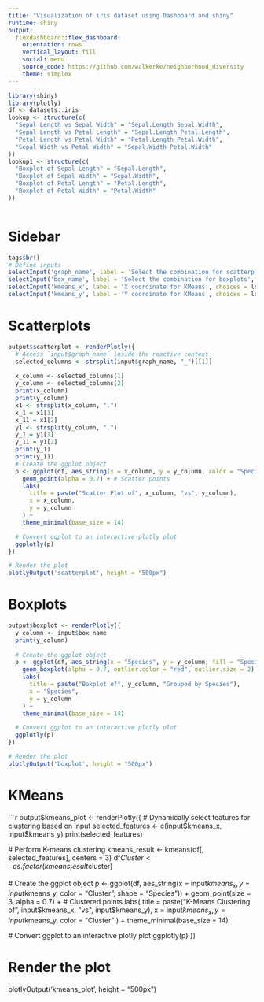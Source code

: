 ```yaml
---
title: "Visualization of iris dataset using Dashboard and shiny"
runtime: shiny
output: 
  flexdashboard::flex_dashboard:
    orientation: rows
    vertical_layout: fill
    social: menu
    source_code: https://github.com/walkerke/neighborhood_diversity
    theme: simplex
---
```


```r
library(shiny)
library(plotly)
df <- datasets::iris
lookup <- structure(c(
  "Sepal Length vs Sepal Width" = "Sepal.Length_Sepal.Width",
  "Sepal Length vs Petal Length" = "Sepal.Length_Petal.Length",
  "Petal Length vs Petal Width" = "Petal.Length_Petal.Width",
  "Sepal Width vs Petal Width" = "Sepal.Width_Petal.Width"
))
lookup1 <- structure(c(
  "Boxplot of Sepal Length" = "Sepal.Length",
  "Boxplot of Sepal Width" = "Sepal.Width",
  "Boxplot of Petal Length" = "Petal.Length",
  "Boxplot of Petal Width" = "Petal.Width"
))



```

Sidebar {.sidebar}
======================================================================
```r
tags$br()
# Define inputs
selectInput('graph_name', label = 'Select the combination for scatterplots', choices = lookup, selected = "Sepal Length vs Sepal Width")
selectInput('box_name', label = 'Select the combination for boxplots', choices = lookup1, selected = "Sepal Length")
selectInput('kmeans_x', label = 'X coordinate for KMeans', choices = lookup1, selected = "Sepal Length")
selectInput('kmeans_y', label = 'Y coordinate for KMeans', choices = lookup1, selected = "Sepal Length")
```
Scatterplots
======================================================================

```r
output$scatterplot <- renderPlotly({
  # Access `input$graph_name` inside the reactive context
  selected_columns <- strsplit(input$graph_name, "_")[[1]]
  
  x_column <- selected_columns[1]
  y_column <- selected_columns[2]
  print(x_column)
  print(y_column)
  x1 <- strsplit(x_column, ".")
  x_1 = x1[1]
  x_11 = x1[2]
  y1 <- strsplit(y_column, ".")
  y_1 = y1[1]
  y_11 = y1[2]
  print(y_1)
  print(y_11)
  # Create the ggplot object
  p <- ggplot(df, aes_string(x = x_column, y = y_column, color = "Species")) +
    geom_point(alpha = 0.7) + # Scatter points
    labs(
      title = paste("Scatter Plot of", x_column, "vs", y_column),
      x = x_column,
      y = y_column
    ) +
    theme_minimal(base_size = 14)

  # Convert ggplot to an interactive plotly plot
  ggplotly(p)
})

# Render the plot
plotlyOutput('scatterplot', height = "500px")

```
Boxplots
======================================================================

```r
output$boxplot <- renderPlotly({
  y_column <- input$box_name
  print(y_column)
  
  # Create the ggplot object
  p <- ggplot(df, aes_string(x = "Species", y = y_column, fill = "Species")) +
    geom_boxplot(alpha = 0.7, outlier.color = "red", outlier.size = 2) + # Boxplot with custom outliers
    labs(
      title = paste("Boxplot of", y_column, "Grouped by Species"),
      x = "Species",
      y = y_column
    ) +
    theme_minimal(base_size = 14)

  # Convert ggplot to an interactive plotly plot
  ggplotly(p)
})

# Render the plot
plotlyOutput('boxplot', height = "500px")

```

KMeans
======================================================================

```r
output$kmeans_plot <- renderPlotly({
  # Dynamically select features for clustering based on input
  selected_features <- c(input$kmeans_x, input$kmeans_y)
  print(selected_features)
  
  # Perform K-means clustering
  kmeans_result <- kmeans(df[, selected_features], centers = 3)
  df$Cluster <- as.factor(kmeans_result$cluster)

  # Create the ggplot object
  p <- ggplot(df, aes_string(x = input$kmeans_x, y = input$kmeans_y, color = "Cluster", shape = "Species")) +
    geom_point(size = 3, alpha = 0.7) + # Clustered points
    labs(
      title = paste("K-Means Clustering of", input$kmeans_x, "vs", input$kmeans_y),
      x = input$kmeans_x,
      y = input$kmeans_y,
      color = "Cluster"
    ) +
    theme_minimal(base_size = 14)

  # Convert ggplot to an interactive plotly plot
  ggplotly(p)
})

# Render the plot
plotlyOutput('kmeans_plot', height = "500px")



